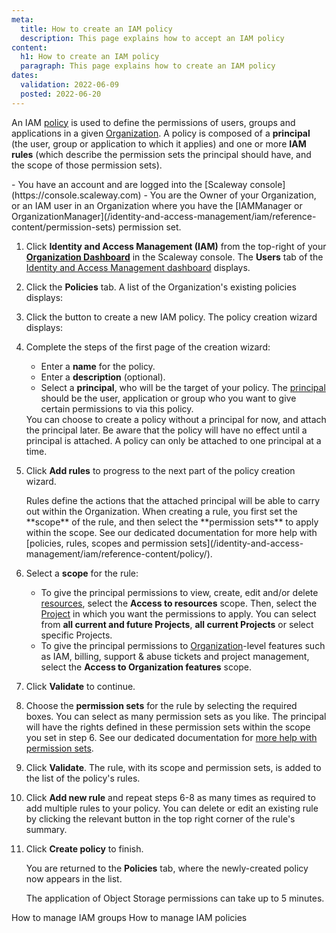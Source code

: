 ```yaml
---
meta:
  title: How to create an IAM policy
  description: This page explains how to accept an IAM policy
content:
  h1: How to create an IAM policy
  paragraph: This page explains how to create an IAM policy
dates:
  validation: 2022-06-09
  posted: 2022-06-20
---
```


An IAM [policy](/identity-and-access-management/iam/reference-content/policy) is used to define the permissions of users, groups and applications in a given [Organization](/identity-and-access-management/iam/concepts#organization). A policy is composed of a **principal** (the user, group or application to which it applies) and one or more **IAM rules** (which describe the permission sets the principal should have, and the scope of those permission sets).

<Lightbox src="scaleway-iam-policy.webp" alt="" />

<Message type="requirement">
  - You have an account and are logged into the [Scaleway console](https://console.scaleway.com)
  - You are the Owner of your Organization, or an IAM user in an Organization where you have the [IAMManager or OrganizationManager](/identity-and-access-management/iam/reference-content/permission-sets) permission set. 
</Message>

1. Click **Identity and Access Management (IAM)** from the top-right of your [**Organization Dashboard**](https://console.scaleway.com/organization) in the Scaleway console. The **Users** tab of the [Identity and Access Management dashboard](https://console.scaleway.com/iam/users) displays.
    <Lightbox src="scaleway-iam-dashboard.webp" alt="" />
2. Click the **Policies** tab. A list of the Organization's existing policies displays:
    <Lightbox src="scaleway-policies.webp" alt="" />
3. Click the <Icon name="plus" /> button to create a new IAM policy. The policy creation wizard displays:
    <Lightbox src="scaleway-create-policy-p1.webp" alt="" />
4. Complete the steps of the first page of the creation wizard:
    - Enter a **name** for the policy.
    - Enter a **description** (optional).
    - Select a **principal**, who will be the target of your policy. The [principal](/identity-and-access-management/iam/concepts#principal) should be the user, application or group who you want to give certain permissions to via this policy.

    <Message type="important">
      You can choose to create a policy without a principal for now, and attach the principal later. Be aware that the policy will have no effect until a principal is attached. A policy can only be attached to one principal at a time.
    </Message>
5. Click **Add rules** to progress to the next part of the policy creation wizard. 
    <Lightbox src="scaleway-create-policy-p2.webp" alt="" />

    <Message type="tip">
      Rules define the actions that the attached principal will be able to carry out within the Organization. When creating a rule, you first set the **scope** of the rule, and then select the **permission sets** to apply within the scope. See our dedicated documentation for more help with [policies, rules, scopes and permission sets](/identity-and-access-management/iam/reference-content/policy/).
    </Message>
6. Select a **scope** for the rule:
    - To give the principal permissions to view, create, edit and/or delete [resources](/identity-and-access-management/iam/concepts#resource), select the **Access to resources** scope. Then, select the [Project](/identity-and-access-management/iam/concepts#project) in which you want the permissions to apply. You can select from **all current and future Projects**, **all current Projects** or select specific Projects.
    - To give the principal permissions to [Organization](/identity-and-access-management/iam/concepts#organization)-level features such as IAM, billing, support & abuse tickets and project management, select the **Access to Organization features** scope. 
7. Click **Validate** to continue.
8. Choose the **permission sets** for the rule by selecting the required boxes. You can select as many permission sets as you like. The principal will have the rights defined in these permission sets within the scope you set in step 6. See our dedicated documentation for [more help with permission sets](/identity-and-access-management/iam/reference-content/permission-sets). 
9. Click **Validate**. The rule, with its scope and permission sets, is added to the list of the policy's rules.
    <Lightbox src="scaleway-policy-rule.webp" alt="" />
10. Click **Add new rule** and repeat steps 6-8 as many times as required to add multiple rules to your policy. 
    <Message type="tip">
      You can delete <Icon name="delete" /> or edit <Icon name="edit" /> an existing rule by clicking the relevant button in the top right corner of the rule's summary.
    </Message>
11. Click **Create policy** to finish.

    You are returned to the **Policies** tab, where the newly-created policy now appears in the list.

    <Message type="note">
      The application of Object Storage permissions can take up to 5 minutes.
    </Message>


<Navigation title="See Also">
  <PreviousButton to="/identity-and-access-management/iam/how-to/manage-groups/">How to manage IAM groups</PreviousButton>
  <NextButton to="/identity-and-access-management/iam/how-to/manage-policies/">How to manage IAM policies</NextButton>
</Navigation>